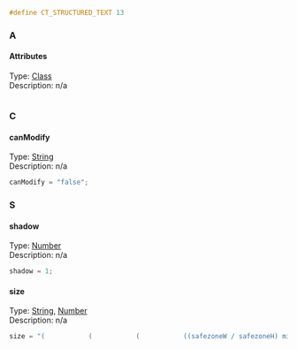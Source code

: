 <syntaxhighlight lang="cpp">#define CT_STRUCTURED_TEXT 13</syntaxhighlight>
{{Cfg ref|start}}
{{Cfg ref|abc}}
=== A ===
==== Attributes ====
;Type: [[TokenNameValueTypes|Class]]
;Description: n/a
<syntaxhighlight lang="cpp">

</syntaxhighlight>
=== C ===
==== canModify ====
;Type: [[TokenNameValueTypes|String]]
;Description: n/a
<syntaxhighlight lang="cpp">
canModify = "false";
</syntaxhighlight>
=== S ===
==== shadow ====
;Type: [[TokenNameValueTypes|Number]]
;Description: n/a
<syntaxhighlight lang="cpp">
shadow = 1;
</syntaxhighlight>
==== size ====
;Type: [[TokenNameValueTypes|String]], [[TokenNameValueTypes|Number]]
;Description: n/a
<syntaxhighlight lang="cpp">
size = "(			(			(			((safezoneW / safezoneH) min 1.2) / 1.2) / 25) * 1)";
</syntaxhighlight>
{{Cfg ref|end}}